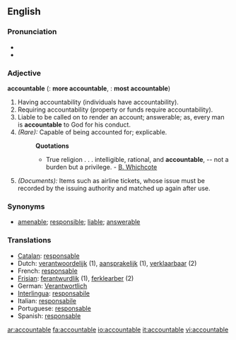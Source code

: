==English==

===Pronunciation===
*{{IPA|/ʌˈkaʊntəbl̩/}}
*{{SAMPA|/V"kaUnt@b@l/}}

===Adjective===
'''accountable'''  ({{compar}}: '''more accountable''', {{superl}}: '''most accountable''')

# Having accountability (individuals have accountability). 
# Requiring accountability (property or funds require accountability).
# Liable to be called on to render an account; answerable; as, every man is '''accountable''' to God for his conduct.
# ''(Rare):'' Capable of being accounted for; explicable.
#:'''Quotations'''
#:*True religion . . . intelligible, rational, and '''accountable''', -- not a burden but a privilege. - [[B. Whichcote]]
# ''(Documents):'' Items such as airline tickets, whose issue must be recorded by the issuing authority and matched up again after use.

===Synonyms===
*[[amenable]]; [[responsible]]; [[liable]]; [[answerable]]

===Translations===
*[[Catalan]]: [[responsable]]
*Dutch: [[verantwoordelijk]] (1), [[aansprakelijk]] (1), [[verklaarbaar]] (2)
*French: [[responsable]]
*[[Frisian]]: [[ferantwurdlik]] (1), [[ferklearber]] (2)
*German: [[Verantwortlich]]
*[[Interlingua]]: [[responsabile]]
*Italian: [[responsabile]]
*Portuguese: [[responsable]]
*Spanish: [[responsable]]

[[ar:accountable]]
[[fa:accountable]]
[[io:accountable]]
[[it:accountable]]
[[vi:accountable]]